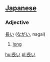 == [[Japanese]] ==                                          
===Adjective===
[[長]]い ([[ながい]], nagai)

# [[long]]

[[hu:長い]]
[[pl:長い]]